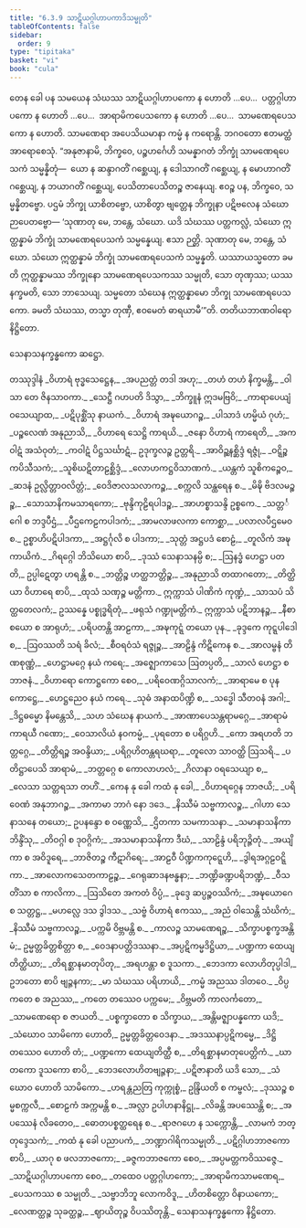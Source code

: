 ```yaml
---
title: "6.3.9 သာဋိယဂ္ဂါဟာပကာဒိသမ္မုတိ"
tableOfContents: false
sidebar:
  order: 9
type: "tipitaka"
basket: "vi"
book: "cula"
---
```



<DynamicBreadcrumb />

<Division number="329" book="cula">

<Paragraph number="1445" book="cula">
တေန ခေါ ပန သမယေန သံဃဿ သာဋိယဂ္ဂါဟာပကော န ဟောတိ …ပေ…  ပတ္တဂ္ဂါဟာပကော န ဟောတိ …ပေ…  အာရာမိကပေသကော န ဟောတိ …ပေ…  သာမဏေရပေသကော န ဟောတိ. သာမဏေရာ အပေသိယမာနာ ကမ္မံ န ကရောန္တိ. ဘဂဝတော ဧတမတ္ထံ အာရောစေသုံ. “အနုဇာနာမိ, ဘိက္ခဝေ, ပဉ္စဟင်္ဂေဟိ သမန္နာဂတံ ဘိက္ခုံ သာမဏေရပေသကံ သမ္မန္နိတုံ—  ယော န ဆန္ဒာဂတိံ ဂစ္ဆေယျ, န ဒေါသာဂတိံ ဂစ္ဆေယျ, န မောဟာဂတိံ ဂစ္ဆေယျ, န ဘယာဂတိံ ဂစ္ဆေယျ, ပေသိတာပေသိတဉ္စ ဇာနေယျ. ဧဝဉ္စ ပန, ဘိက္ခဝေ, သမ္မန္နိတဗ္ဗော. ပဌမံ ဘိက္ခု ယာစိတဗ္ဗော, ယာစိတွာ ဗျတ္တေန ဘိက္ခုနာ ပဋိဗလေန သံဃော ဉာပေတဗ္ဗော—
</Paragraph>

<Paragraph number="1446" book="cula">
‘သုဏာတု မေ, ဘန္တေ, သံဃော. ယဒိ သံဃဿ ပတ္တကလ္လံ, သံဃော ဣတ္ထန္နာမံ ဘိက္ခုံ သာမဏေရပေသကံ သမ္မန္နေယျ. ဧသာ ဉတ္တိ.
</Paragraph>

<Paragraph number="1447" book="cula">
သုဏာတု မေ, ဘန္တေ, သံဃော. သံဃော ဣတ္ထန္နာမံ ဘိက္ခုံ သာမဏေရပေသကံ သမ္မန္နတိ. ယဿာယသ္မတော ခမတိ ဣတ္ထန္နာမဿ ဘိက္ခုနော သာမဏေရပေသကဿ သမ္မုတိ, သော တုဏှဿ; ယဿ နက္ခမတိ, သော ဘာသေယျ.
</Paragraph>

<Paragraph number="1448" book="cula">
သမ္မတော သံဃေန ဣတ္ထန္နာမော ဘိက္ခု သာမဏေရပေသကော. ခမတိ သံဃဿ, တသ္မာ တုဏှီ, ဧဝမေတံ ဓာရယာမီ’”တိ.

</Paragraph>
</Division>

<Paragraph number="1449" type="center" book="cula">
တတိယဘာဏဝါရော နိဋ္ဌိတော.

  
သေနာသနက္ခန္ဓကော ဆဋ္ဌော.



</Paragraph>

<Paragraph number="1450" type="center" book="cula">
တဿုဒ္ဒါနံ


</Paragraph>

<Paragraph number="1451" type="verses" book="cula">
_ဝိဟာရံ ဗုဒ္ဓသေဋ္ဌေန,_  
_အပညတ္တံ တဒါ အဟု;_  
_တဟံ တဟံ နိက္ခမန္တိ,_  
_ဝါသာ တေ ဇိနသာဝကာ._  

</Paragraph>

<Paragraph number="1452" type="verses" book="cula">
_သေဋ္ဌီ ဂဟပတိ ဒိသွာ,_  
_ဘိက္ခူနံ ဣဒမဗြဝိ;_  
_ကာရာပေယျံ ဝသေယျာထ,_  
_ပဋိပုစ္ဆိံသု နာယကံ._  

</Paragraph>

<Paragraph number="1453" type="verses" book="cula">
_ဝိဟာရံ အဍ္ဎယောဂဉ္စ,_  
_ပါသာဒံ ဟမ္မိယံ ဂုဟံ;_  
_ပဉ္စလေဏံ အနုညာသိ,_  
_ဝိဟာရေ သေဋ္ဌိ ကာရယိ._  

</Paragraph>

<Paragraph number="1454" type="verses" book="cula">
_ဇနော ဝိဟာရံ ကာရေတိ,_  
_အကဝါဋံ အသံဝုတံ;_  
_ကဝါဋံ ပိဋ္ဌသင်္ဃာဋံ,_  
ဥဒုက္ခလဉ္စ ဥတ္တရိ._  

</Paragraph>

<Paragraph number="1455" type="verses" book="cula">
_အာဝိဉ္ဆနစ္ဆိဒ္ဒံ ရဇ္ဇုံ,_  
_ဝဋ္ဋိဉ္စ ကပိသီသကံ;_  
_သူစိဃဋိတာဠစ္ဆိဒ္ဒံ,_  
_လောဟကဋ္ဌဝိသာဏကံ._  

</Paragraph>

<Paragraph number="1456" type="verses" book="cula">
_ယန္တကံ သူစိကဉ္စေဝ,_  
_ဆဒနံ ဥလ္လိတ္တာဝလိတ္တံ;_  
_ဝေဒိဇာလသလာကဉ္စ,_  
_စက္ကလိ သန္ထရေန စ._  

</Paragraph>

<Paragraph number="1457" type="verses" book="cula">
_မိဍ္ဎိ ဗိဒလမဉ္စဉ္စ,_  
_သောသာနိကမသာရကော;_  
_ဗုန္ဒိကုဠိရပါဒဉ္စ,_  
_အာဟစ္စာသန္ဒိ ဥစ္စကေ._  

</Paragraph>

<Paragraph number="1458" type="verses" book="cula">
_သတ္တင်္ဂေါ စ ဘဒ္ဒပီဌံ,_  
_ပီဌကေဠကပါဒကံ;_  
_အာမလာဖလကာ ကောစ္ဆာ,_  
_ပလာလပီဌမေဝ စ._  

</Paragraph>

<Paragraph number="1459" type="verses" book="cula">
ဥစ္စာဟိပဋိပါဒကာ,_  
_အဋ္ဌင်္ဂုလိ စ ပါဒကာ;_  
_သုတ္တံ အဋ္ဌပဒံ စောဠံ,_  
_တူလိကံ အဍ္ဎကာယိကံ._  

</Paragraph>

<Paragraph number="1460" type="verses" book="cula">
_ဂိရဂ္ဂေါ ဘိသိယော စာပိ,_  
_ဒုဿံ သေနာသနမ္ပိ စ;_  
_ဩနဒ္ဓံ ဟေဋ္ဌာ ပတတိ,_  
ဥပ္ပါဋေတွာ ဟရန္တိ စ._  

</Paragraph>

<Paragraph number="1461" type="verses" book="cula">
_ဘတ္တိဉ္စ ဟတ္ထဘတ္တိဉ္စ,_  
_အနုညာသိ တထာဂတော;_  
_တိတ္ထိယာ ဝိဟာရေ စာပိ,_  
_ထုသံ သဏှဉ္စ မတ္တိကာ._  

</Paragraph>

<Paragraph number="1462" book="cula">
ဣက္ကာသံ ပါဏိကံ ကုဏ္ဍံ,_  
_သာသပံ သိတ္ထတေလကံ;_  
ဥဿန္နေ ပစ္စုဒ္ဓရိတုံ,_  
_ဖရုသံ ဂဏ္ဍုမတ္တိကံ._  

</Paragraph>

<Paragraph number="1463" type="verses" book="cula">
ဣက္ကာသံ ပဋိဘာနဉ္စ,_  
_နီစာ စယော စ အာရုဟံ;_  
_ပရိပတန္တိ အာဠကာ,_  
_အဍ္ဎကုဋ္ဋံ တယော ပုန._  

</Paragraph>

<Paragraph number="1464" type="verses" book="cula">
_ခုဒ္ဒကေ ကုဋ္ဋပါဒေါ စ,_  
_ဩဝဿတိ သရံ ခိလံ;_  
_စီဝရဝံသံ ရဇ္ဇုဉ္စ,_  
_အာဠိန္ဒံ ကိဋိကေန စ._  

</Paragraph>

<Paragraph number="1465" type="verses" book="cula">
_အာလမ္ဗနံ တိဏစုဏ္ဏံ,_  
_ဟေဋ္ဌာမဂ္ဂေ နယံ ကရေ;_  
_အဇ္ဈောကာသေ ဩတပ္ပတိ,_  
_သာလံ ဟေဋ္ဌာ စ ဘာဇနံ._  

</Paragraph>

<Paragraph number="1466" type="verses" book="cula">
_ဝိဟာရော ကောဋ္ဌကော စေဝ,_  
_ပရိဝေဏဂ္ဂိသာလကံ;_  
_အာရာမေ စ ပုန ကောဋ္ဌေ,_  
_ဟေဋ္ဌညေဝ နယံ ကရေ._  

</Paragraph>

<Paragraph number="1467" type="verses" book="cula">
_သုဓံ အနာထပိဏ္ဍိ စ,_  
_သဒ္ဓေါ သီတဝနံ အဂါ;_  
_ဒိဋ္ဌဓမ္မော နိမန္တေသိ,_  
_သဟ သံဃေန နာယကံ._  

</Paragraph>

<Paragraph number="1468" type="verses" book="cula">
_အာဏာပေသန္တရာမဂ္ဂေ,_  
_အာရာမံ ကာရယီ ဂဏော;_  
_ဝေသာလိယံ နဝကမ္မံ,_  
_ပုရတော စ ပရိဂ္ဂဟိ._  

</Paragraph>

<Paragraph number="1469" type="verses" book="cula">
_ကော အရဟတိ ဘတ္တဂ္ဂေ,_  
_တိတ္တိရဉ္စ အဝန္ဒိယာ;_  
_ပရိဂ္ဂဟိတန္တရဃရာ,_  
_တူလော သာဝတ္ထိ ဩသရိ._  

</Paragraph>

<Paragraph number="1470" type="verses" book="cula">
_ပတိဋ္ဌာပေသိ အာရာမံ,_  
_ဘတ္တဂ္ဂေ စ ကောလာဟလံ;_  
_ဂိလာနာ ဝရသေယျာ စ,_  
_လေသာ သတ္တရသာ တဟိံ._  

</Paragraph>

<Paragraph number="1471" type="verses" book="cula">
_ကေန နု ခေါ ကထံ နု ခေါ,_  
_ဝိဟာရဂ္ဂေန ဘာဇယိ;_  
_ပရိဝေဏံ အနုဘာဂဉ္စ,_  
_အကာမာ ဘာဂံ နော ဒဒေ._  

</Paragraph>

<Paragraph number="1472" type="verses" book="cula">
_နိဿီမံ သဗ္ဗကာလဉ္စ,_  
_ဂါဟာ သေနာသနေ တယော;_  
ဥပနန္ဒော စ ဝဏ္ဏေသိ,_  
_ဌိတကာ သမကာသနာ._  

</Paragraph>

<Paragraph number="1473" type="verses" book="cula">
_သမာနာသနိကာ ဘိန္ဒိံသု,_  
_တိဝဂ္ဂါ စ ဒုဝဂ္ဂိကံ;_  
_အသမာနာသနိကာ ဒီဃံ,_  
_သာဠိန္ဒံ ပရိဘုဉ္ဇိတုံ._  

</Paragraph>

<Paragraph number="1474" type="verses" book="cula">
_အယျိကာ စ အဝိဒူရေ,_  
_ဘာဇိတဉ္စ ကီဋာဂိရေ;_  
_အာဠဝီ ပိဏ္ဍကကုဋ္ဋေဟိ,_  
_ဒွါရအဂ္ဂဠဝဋ္ဋိကာ._  

</Paragraph>

<Paragraph number="1475" type="verses" book="cula">
_အာလောကသေတကာဠဉ္စ,_  
_ဂေရုဆာဒနဗန္ဓနာ;_  
_ဘဏ္ဍိခဏ္ဍပရိဘဏ္ဍံ,_  
_ဝီသ တိံသာ စ ကာလိကာ._  

</Paragraph>

<Paragraph number="1476" type="verses" book="cula">
_ဩသိတေ အကတံ ဝိပ္ပံ,_  
_ခုဒ္ဒေ ဆပ္ပဉ္စဝဿိကံ;_  
_အဍ္ဎယောဂေ စ သတ္တဋ္ဌ,_  
_မဟလ္လေ ဒသ ဒွါဒသ._  

</Paragraph>

<Paragraph number="1477" type="verses" book="cula">
_သဗ္ဗံ ဝိဟာရံ ဧကဿ,_  
_အညံ ဝါသေန္တိ သံဃိကံ;_  
_နိဿီမံ သဗ္ဗကာလဉ္စ,_  
_ပက္ကမိ ဝိဗ္ဘမန္တိ စ._  

</Paragraph>

<Paragraph number="1478" type="verses" book="cula">
_ကာလဉ္စ သာမဏေရဉ္စ,_  
_သိက္ခာပစ္စက္ခအန္တိမံ;_  
ဥမ္မတ္တခိတ္တစိတ္တာ စ,_  
_ဝေဒနာပတ္တိဒဿနာ._  

</Paragraph>

<Paragraph number="1479" type="verses" book="cula">
_အပ္ပဋိကမ္မဒိဋ္ဌိယာ,_  
_ပဏ္ဍကာ ထေယျတိတ္ထိယာ;_  
_တိရစ္ဆာနမာတုပိတု,_  
_အရဟန္တာ စ ဒူသကာ._  

</Paragraph>

<Paragraph number="1480" type="verses" book="cula">
_ဘေဒကာ လောဟိတုပ္ပါဒါ,_  
ဥဘတော စာပိ ဗျဉ္ဇနကာ;_  
_မာ သံဃဿ ပရိဟာယိ,_  
_ကမ္မံ အညဿ ဒါတဝေ._  

</Paragraph>

<Paragraph number="1481" type="verses" book="cula">
_ဝိပ္ပကတေ စ အညဿ,_  
_ကတေ တဿေဝ ပက္ကမေ;_  
_ဝိဗ္ဘမတိ ကာလင်္ကတော,_  
_သာမဏေရော စ ဇာယတိ._  

</Paragraph>

<Paragraph number="1482" type="verses" book="cula">
_ပစ္စက္ခာတော စ သိက္ခာယ,_  
_အန္တိမဇ္ဈာပန္နကော ယဒိ;_  
_သံဃောဝ သာမိကော ဟောတိ,_  
ဥမ္မတ္တခိတ္တဝေဒနာ._  

</Paragraph>

<Paragraph number="1483" type="verses" book="cula">
_အဒဿနာပ္ပဋိကမ္မေ,_  
_ဒိဋ္ဌိ တဿေဝ ဟောတိ တံ;_  
_ပဏ္ဍကော ထေယျတိတ္ထီ စ,_  
_တိရစ္ဆာနမာတုပေတ္တိကံ._  

</Paragraph>

<Paragraph number="1484" type="verses" book="cula">
_ဃာတကော ဒူသကော စာပိ,_  
_ဘေဒလောဟိတဗျဉ္ဇနာ;_  
_ပဋိဇာနာတိ ယဒိ သော,_  
_သံဃောဝ ဟောတိ သာမိကော._  

</Paragraph>

<Paragraph number="1485" type="verses" book="cula">
_ဟရန္တညတြ ကုက္ကုစ္စံ,_  
ဥန္ဒြိယတိ စ ကမ္ဗလံ;_  
_ဒုဿဉ္စ စမ္မစက္ကလီ,_  
_စောဠကံ အက္ကမန္တိ စ._  

</Paragraph>

<Paragraph number="1486" type="verses" book="cula">
_အလ္လာ ဥပါဟနာနိဋ္ဌု,_  
_လိခန္တိ အပဿေန္တိ စ;_  
_အပဿေနံ လိခတေဝ,_  
_ဓောတပစ္စတ္ထရေန စ._  

</Paragraph>

<Paragraph number="1487" type="verses" book="cula">
_ရာဇဂဟေ န သက္ကောန္တိ,_  
_လာမကံ ဘတ္တုဒ္ဒေသကံ;_  
_ကထံ နု ခေါ ပညာပကံ,_  
_ဘဏ္ဍာဂါရိကသမ္မုတိ._  

</Paragraph>

<Paragraph number="1488" type="verses" book="cula">
_ပဋိဂ္ဂါဟဘာဇကော စာပိ,_  
_ယာဂု စ ဖလဘာဇကော;_  
_ခဇ္ဇကဘာဇကော စေဝ,_  
_အပ္ပမတ္တကဝိဿဇ္ဇေ._  

</Paragraph>

<Paragraph number="1489" type="verses" book="cula">
_သာဋိယဂ္ဂါဟာပကော စေဝ,_  
_တထေဝ ပတ္တဂ္ဂါဟကော;_  
_အာရာမိကသာမဏေရ,_  
_ပေသကဿ စ သမ္မုတိ._  

</Paragraph>

<Paragraph number="1490" type="verses" book="cula">
_သဗ္ဗာဘိဘူ လောကဝိဒူ,_  
_ဟိတစိတ္တော ဝိနာယကော;_  
_လေဏတ္ထဉ္စ သုခတ္ထဉ္စ,_  
_ဈာယိတုဉ္စ ဝိပဿိတုန္တိ._  


</Paragraph>

<Paragraph number="1491" type="center" book="cula">
သေနာသနက္ခန္ဓကော နိဋ္ဌိတော.
</Paragraph>